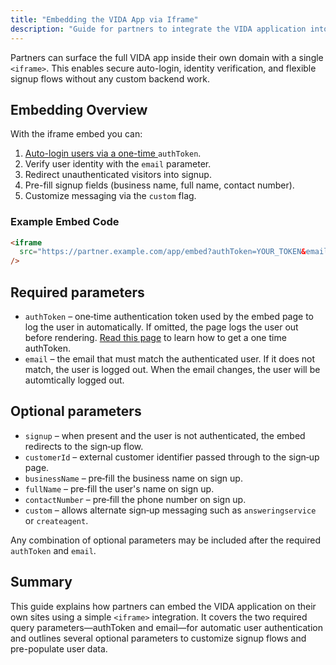 ```yaml
---
title: "Embedding the VIDA App via Iframe"
description: "Guide for partners to integrate the VIDA application into their websites using an iframe."
---
```


Partners can surface the full VIDA app inside their own domain with a single `<iframe>`. This enables secure auto-login, identity verification, and flexible signup flows without any custom backend work.

## Embedding Overview

With the iframe embed you can:

1. [Auto-login users via a one-time ](https://vida.io/docs/api-reference/authorization/generate-one-time-auth-token)`authToken`.
2. Verify user identity with the `email` parameter.
3. Redirect unauthenticated visitors into signup.
4. Pre-fill signup fields (business name, full name, contact number).
5. Customize messaging via the `custom` flag.

### Example Embed Code

```html
<iframe
  src="https://partner.example.com/app/embed?authToken=YOUR_TOKEN&email=user@example.com"
/>
```

## Required parameters

- `authToken` – one‑time authentication token used by the embed page to log the user in automatically. If omitted, the page logs the user out before rendering. [Read this page](https://vida.io/docs/api-reference/authorization/generate-one-time-auth-token) to learn how to get a one time authToken.
- `email` – the email that must match the authenticated user. If it does not match, the user is logged out. When the email changes, the user will be automtically logged out.

## Optional parameters

- `signup` – when present and the user is not authenticated, the embed redirects to the sign‑up flow.
- `customerId` – external customer identifier passed through to the sign‑up page.
- `businessName` – pre‑fill the business name on sign up.
- `fullName` – pre‑fill the user's name on sign up.
- `contactNumber` – pre‑fill the phone number on sign up.
- `custom` – allows alternate sign‑up messaging such as `answeringservice` or `createagent`.

Any combination of optional parameters may be included after the required `authToken` and `email`.

## Summary

This guide explains how partners can embed the VIDA application on their own sites using a simple `<iframe>` integration. It covers the two required query parameters—authToken and email—for automatic user authentication and outlines several optional parameters to customize signup flows and pre-populate user data.